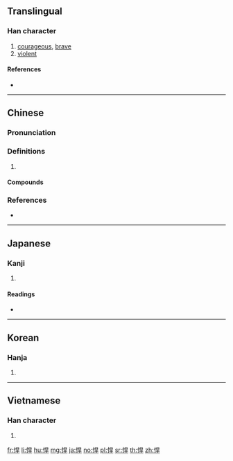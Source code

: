 ==Translingual==

===Han character===
{{Han char|rn=61|rad=心|as=07|sn=10|four=96041|canj=PAMJ|ids=⿰忄旱}}

# [[courageous]], [[brave]]
# [[violent]]

====References====
* {{Han ref|kx=0387.010|dkj=10643|dj=0719.130|hdz=42304.020|uh=608D|ud=24717|bh=AEAB|bd=44715}}

----

==Chinese==
{{zh-forms}}

===Pronunciation===
{{zh-pron
|m=hàn
|c=hon5,hon6
|mc=y
|oc=y
|cat=
}}

===Definitions===
{{zh-hanzi}}

# {{rfdef|zh}}

====Compounds====
{{zh-der|凶悍|刁悍|剽悍|勇夫悍卒|勇悍|強悍|悍妒|悍婦|悍室|悍將|悍戾|悍梗|悍然|悍然不顧|悍藥|悍賊|慓悍|潑悍|獷悍|短小精悍|矮小精悍|精悍|精悍短小|趫悍|雕悍|驃悍|驍悍|鵰悍|鷙悍}}

===References===
* {{R:yue:Hanzi}}

----

==Japanese==

===Kanji===
{{ja-kanji|grade=|rs=心07}}

# {{defn|lang=ja|sort=心07}}

====Readings====
* {{ja-readings|goon=[[がん]] (gan)|kanon=[[かん]] (kan)|kun=[[たけし]] (takeshi)}}

----

==Korean==

===Hanja===
{{ko-hanja|hangeul=한|eumhun=|rv=han|mr=han|y=han}}

# {{defn|lang=ko|sort=心07}}

----

==Vietnamese==

===Han character===
{{vi-hantu|[[hãn]]|rs=心07}}

# {{defn|lang=vi|sort=心07}}

[[fr:悍]]
[[li:悍]]
[[hu:悍]]
[[mg:悍]]
[[ja:悍]]
[[no:悍]]
[[pl:悍]]
[[sr:悍]]
[[th:悍]]
[[zh:悍]]